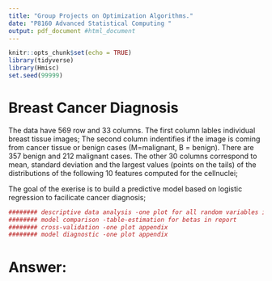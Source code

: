 ```yaml
---
title: "Group Projects on Optimization Algorithms."
date: "P8160 Advanced Statistical Computing "
output: pdf_document #html_document
---
```


```r
knitr::opts_chunk$set(echo = TRUE)
library(tidyverse)
library(Hmisc)
set.seed(99999)
```

# Breast Cancer Diagnosis

The data \textit{breast-cancer.csv} have 569 row and 33 columns. The first column \textbf{ID} lables individual breast tissue images; The second column \textbf{Diagnonsis} indentifies if the image is coming from cancer tissue or benign cases (M=malignant, B = benign). There are 357  benign and 212  malignant cases. The other 30 columns correspond to mean, standard deviation and the largest values (points on the tails) of the distributions of the following 10 features computed for the cellnuclei;
\begin{itemize}
\item radius (mean of distances from center to points on the perimeter)
\item texture (standard deviation of gray-scale values)
\item perimeter
\item area
\item smoothness (local variation in radius lengths)
\item compactness (perimeter\^ 2 / area - 1.0)
\item concavity (severity of concave portions of the contour)
\item concave points (number of concave portions of the contour)
\item symmetry
\item fractal dimension ("coastline approximation" - 1)
\end{itemize}

The goal of the exerise is to build a predictive model based on logistic regression to facilicate cancer diagnosis; 

\textbf{Your to-do-list is}
```r
######## descriptive data analysis -one plot for all random variables in report
######## model comparison -table-estimation for betas in report
######## cross-validation -one plot appendix
######## model diagnostic -one plot appendix
```

\begin{enumerate}
\item Build a logistic model to classify the images into malignant/benign, and write down your likelihood function, its gradient and Hessian matrix.  
Let $y$ be the vector $n$ response random variable, $X$ denote the $n\times p$ design matrix(let$X_{i}$ denote the $i$th row) and $\beta$ denote the $p\times 1$ coefficient.
The likelihood of logistic regression is:
$$L(\beta; X, y) = \prod_{i=1}^n \{(\frac{\exp(X_{i}\beta)}{1+\exp(X_{i}\beta)})^{y_i}(\frac{1}{1+\exp(X_{i}\beta)})^{1-y_i}\}$$
Maximizing the likelihood is equivalent to maximizing the log likelihood:
$$
\begin{aligned}
f(\beta) 
& = \sum_{i=1}^n \{y_i(X_{i}\beta)-\log(1+\exp(X_{i}\beta))\}\\
& = <X\beta, Y> - \sum_{i=1}^n\log(1+\exp(X_{i}\beta))
\end{aligned}
$$
Let $p$, a vector of $n$ denote $p=\frac{\exp(X\beta)}{1+\exp(X\beta)}$. 
The gradient of this function is:
$$\nabla f(\beta) = X^T(y-p)$$
The Hessian is given by:
$$\nabla^2 f(\beta) = -X^T p(1-p)^TX$$
Hessian matrix is negative definite, well behaved.


```r
###### data manipulation
# setwd("/Users/yujingyao/Desktop/")
mydata <- read.csv("breast-cancer-1.csv") 
n <- dim(mydata)[1]
p <- dim(mydata)[2]
list <- c(3:(p - 1))
data <- do.call(cbind, lapply(list, function(x) (mydata[,x] - mean(mydata[,x]))/sd(mydata[,x]))) # standardize
X <- data.frame(data) %>% 
  mutate(., intercept = 1)
y <- as.vector(ifelse(mydata[,2] == "M", 1, 0))
newdat <- cbind.data.frame(y,X)
logfit <- glm(y~., family = binomial(link = "logit"),
          data = newdat)
summary(logfit)
# didn't converge
```

\item Develop a Newton-Raphson algoirthm to estimate your model; 

```r
##### 1. classical newton raphson
dat <- list(y = y, X = as.matrix(X))
logisticstuff <- function(dat, betavec){ 
  u <- dat$X %*% betavec
  expu <- exp(u) 
  loglik <- t(u) %*% dat$y - sum(t(log(1 + expu))) # Log-likelihood at betavec
  prob <- expu / (1 + expu) # P(Y_i=1|x_i), the p vector we mentioned before
  grad <- t(dat$X) %*% (dat$y - prob)
  Hess <- -t(dat$X) %*% prob %*% t(1 - prob) %*% dat$X # Hessian at betavec
  return(list(loglik = loglik, grad = grad, Hess = Hess))}

NewtonRaphson <- function(dat, func, start, tol=1e-10, maxiter = 200){ 
  i <- 0 
  cur <- start 
  stuff <- func(dat, cur) 
  res <- c(0, stuff$loglik, cur)
  prevloglik <- -Inf # To make sure it iterates 
  
  while (i < maxiter && abs(stuff$loglik - prevloglik) > tol && stuff$loglik > -Inf) {
    i <- i + 1 
    prevloglik <- stuff$loglik 
    prev <- cur # theta i
    cur <- prev - solve(stuff$Hess) %*% stuff$grad  # theta i+1
    stuff <- func(dat, cur) # log-lik, gradient, Hessian 
    res <- rbind(res, c(i, stuff$loglik, cur))}  
  
  return(round(res[nrow(res),3:ncol(res)], 2))
}
# ans1 <- NewtonRaphson(dat,logisticstuff, rep(1, 31), maxiter = 500)
# Error in solve.default(stuff$Hess) : singular
```

```r
##### 2. gradient descent
gradient <- function(dat, func, start, tol=1e-5, maxiter = 200){ 
  i <- 0 
  cur <- start 
  pp <- length(start)
  stuff <- func(dat, cur) 
  res <- c(0, stuff$loglik, cur)
  prevloglik <- -Inf # To make sure it iterates 
  while (i < maxiter && abs(stuff$loglik - prevloglik) > tol && stuff$loglik > -Inf) { 
    i <- i + 1 
    prevloglik <- stuff$loglik 
    prev <- cur 
    cur <- prev + (diag(pp)/20) %*% (stuff$grad) # smaller step
    stuff <- func(dat, cur) # log-lik, gradient, Hessian 
    res <- rbind(res, c(i, stuff$loglik, cur))} 
  
  return(res)
}
ans2 <- gradient(dat, logisticstuff, rep(3,31), maxiter = 200)
# we choose start point at rep(3,31), and step = diag(pp)/30, but still it doesn't converge
```

```r
##### 3. coordinate-wise decent update
coordinate <- function(dat, start, tol=1e-10, maxiter = 200) { 
  i <- 0 
  pp <- length(start)
  n <- length(dat$y)
  betavec <- start
  u <- dat$X %*% betavec
  expu <- exp(u) 
  loglik <- t(u) %*% dat$y - sum(t(log(1 + expu)))
  res <- c(0, loglik, betavec)
  prevloglik <- -Inf # To make sure it iterates 
  while (i < maxiter && abs(loglik - prevloglik) > tol && loglik > -Inf) { 
    i <- i + 1 
    prevloglik <- loglik
    prev <- betavec
    for (j in 1:pp) {
      ynoj <- dat$X[,-j] %*% betavec[-j]
      betavec[j] <- 1/n * (t(dat$X[,j]) %*% (dat$y - ynoj))
    }
    u <- dat$X %*% betavec
    expu <- exp(u) 
    loglik <- t(u) %*% dat$y - t(log(1 + expu)) %*% dat$y 
    res <- rbind(res, c(i, loglik, betavec))}  
  
  return(res)
}
ans3 <- coordinate(dat, rep(1, 31), maxiter = 1000)
# start point at rep(1, 31) converges well
```

\item Build a logistic-LASSO model to select features, and impletement the pathwise coordinatewise optimization algorithm to obtain a path of solutions with a sequence of descending $\lambda$'s. 

```r
##### 4. coordinate-wise logistic lasso
sfun <- function(beta,lambda) sign(beta) * max((abs(beta) - lambda), 0)
coordinatelasso <- function(lambda, dat, start, tol=1e-10, maxiter = 200) {
  i <- 0 
  pp <- length(start)
  n <- length(dat$y)
  betavec <- start 
  u <- (dat$X) %*% betavec
  expu <- exp(u) 
  loglik <- t(u) %*% dat$y - sum(t(log(1 + expu))) + sum(lambda * abs(betavec))
  res <- c(0, loglik, betavec)
  prevloglik <- -Inf # To make sure it iterates 
  while(i < maxiter && abs(loglik - prevloglik) > tol && loglik > -Inf) {
    i <- i + 1 
    prevloglik <- loglik
    prev <- betavec
    for (j in 1:pp){
      ynoj <- dat$X[,-j] %*% betavec[-j]
      betavec[j] <- sfun(1 / n * (t(dat$X[,j]) %*% (dat$y - ynoj)), lambda)
    }
    u <- dat$X %*% betavec
    expu <- exp(u) 
    loglik <- t(u) %*% dat$y - sum(t(log(1 + expu))) + sum(lambda * abs(betavec))
    res <- rbind(res, c(i, loglik, betavec))}  
  
  return(res[nrow(res), 3:ncol(res)])
}
ans4 <- coordinatelasso(lambda = 1e-2, dat,rep(1,31))
```

```r
##### 4.1 coordinate-wise descent update with lasso
lambda.seq = seq(to = 0.5, from = 1e-2, length.out = 100)
res = c()
for (i in lambda.seq) {
  res = rbind(res, coordinatelasso(lambda = i, dat,rep(1,31)))
}

res %>% 
  as.tibble() %>% 
  mutate(lambda = lambda.seq) %>% 
  gather(key = para, value = estimate, V1:V31) %>% 
  ggplot(aes(x = lambda, y = estimate, group = para, col = para)) +
  geom_line()
```

\item Use 5-fold cross-validation to select the best $\lambda$. Compare the prediction performance between the 'optimal' model and 'full' model  
```r
##### 5-fold cross-validation
set.seed (99999)
K <- 5
folds <- sample(1:K, n, replace=TRUE)
grid <- 10^seq(-2, 0, length=100)
list <- seq(1:100)
cvresult <- do.call(cbind,lapply(list,function(x){
  cv.errors <- vector()
  for (i in 1:K){
  loglasbeta <- coordinatelasso(grid[x], 
                                list(X=as.matrix(X[folds!=i,]),y=y[folds!=i]),
                                start= rep(1,31),tol=1e-1,maxiter = 20)
  u <- as.matrix(X[folds==i,])%*%loglasbeta
  expu <- exp(u) 
  prob <- expu / (1 + expu) 
  pred <- ifelse(prob >=0.5,1,0)
  cv.errors[i] = mean((as.vector(y[folds==i])-as.vector(pred))^2) 
  }
  cv.errors.mean <- mean(cv.errors)
  cv.errors.se <- sqrt(var(cv.errors)/K)
  return(c(cv.errors.mean,cv.errors.se))
  }
))
result <- t(rbind(grid, cvresult))
colnames(result) <-c("grid","cv.error","cv.se")
best.lambda <- result[which.min(result[,2]),1]
final <- coordinatelasso(lambda = best.lambda, dat,rep(1,31))

# plot
result <- data.frame(result)
plot(result$grid, result$cv.error, type="n", xlab="Lambda",cex.lab=1,xaxt="n",cex.axis=1, cex.main=1,
     ylab="CV error", main="Figure 3: Lasso regression by 5 fold cross validation", ylim=c(0,1))
lines(result$grid, result$cv.error ,pch=16, col=4,lwd=1.5, type="b", cex=1)
# with(data = result, expr = errbar(grid, cv.error, cv.error+cv.se, cv.error-cv.se, add=T, pch=1, cap=.015, log="x"))
abline(v=best.lambda,col=3,lty=3)
axis(side=1,at=c(0.2, 0.4, 0.6, 0.8, 1.0),labels=c("0.2", "0.4", "0.6","0.8",'1'), cex.axis=1)
```

\item Write a report to summarize your findings.
\end{enumerate}
# Answer: 
```r

```

